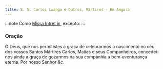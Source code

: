 ```yaml
---
title: S. S. Carlos Lwanga e Outros, Mártires - Em Angola
---
```


:::note
Como [Missa Intret in](../comum/6muitosmartires1), excepto:
:::

### Oração

Ó Deus, que nos permitistes a graça de celebrarmos o nascimento no céu dos
vossos Santos Mártires Carlos, Matias e seus Companheiros, concedei-nos
ainda a graça de gozarmos na sua companhia a bem-aventurança eterna. Por
nosso Senhor <em>&c.</em>
